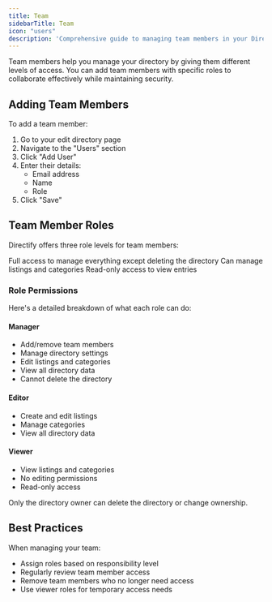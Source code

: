 ```yaml
---
title: Team
sidebarTitle: Team
icon: "users"
description: 'Comprehensive guide to managing team members in your Directify directory. Learn about different role levels, permissions, and best practices for team collaboration and security.'
---
```


Team members help you manage your directory by giving them different levels of access. You can add team members with specific roles to collaborate effectively while maintaining security.

## Adding Team Members

To add a team member:

1. Go to your edit directory page
2. Navigate to the "Users" section
3. Click "Add User"
4. Enter their details:
   - Email address
   - Name
   - Role
5. Click "Save"

## Team Member Roles

Directify offers three role levels for team members:

<CardGroup cols={3}>
  <Card title="Manager" icon="user-tie">
    Full access to manage everything except deleting the directory
  </Card>
  <Card title="Editor" icon="user-pen">
    Can manage listings and categories
  </Card>
  <Card title="Viewer" icon="user">
    Read-only access to view entries
  </Card>
</CardGroup>

### Role Permissions

Here's a detailed breakdown of what each role can do:

#### Manager
- Add/remove team members
- Manage directory settings
- Edit listings and categories
- View all directory data
- Cannot delete the directory

#### Editor
- Create and edit listings
- Manage categories
- View all directory data

#### Viewer
- View listings and categories
- No editing permissions
- Read-only access

<Note>
Only the directory owner can delete the directory or change ownership.
</Note>

## Best Practices

When managing your team:
- Assign roles based on responsibility level
- Regularly review team member access
- Remove team members who no longer need access
- Use viewer roles for temporary access needs




